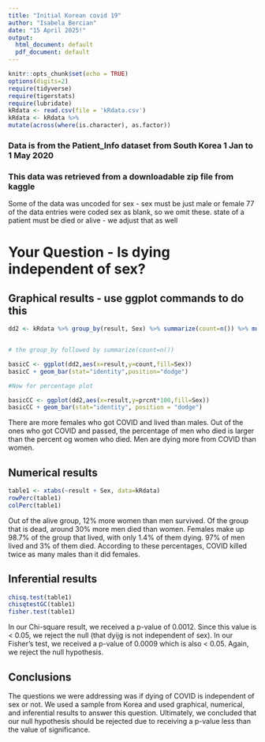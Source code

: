 ```yaml
---
title: "Initial Korean covid 19"
author: "Isabela Bercian"
date: "15 April 2025!"
output:
  html_document: default
  pdf_document: default
---
```


```r
knitr::opts_chunk$set(echo = TRUE)
options(digits=2)
require(tidyverse)
require(tigerstats)
require(lubridate)
kRdata <- read.csv(file = 'kRdata.csv')
kRdata <- kRdata %>%
mutate(across(where(is.character), as.factor))

```
### Data is from the Patient_Info dataset from South Korea 1 Jan to 1 May 2020
### This data was retrieved from a downloadable zip file from kaggle

Some of the data was uncoded for sex - sex must be just male or female
77 of the data entries were coded sex  as blank, so we omit these.
state of a patient must be died or alive - we adjust that as well   
  
# Your Question - Is dying independent of sex?






## Graphical results - use ggplot commands to do this  

```r
dd2 <- kRdata %>% group_by(result, Sex) %>% summarize(count=n()) %>% mutate(prcnt=count/sum(count))


# the group_by followed by summarize(count=n())

basicC <- ggplot(dd2,aes(x=result,y=count,fill=Sex))
basicC + geom_bar(stat="identity",position="dodge")

#Now for percentage plot

basicCC <- ggplot(dd2,aes(x=result,y=prcnt*100,fill=Sex)) 
basicCC + geom_bar(stat="identity", position = "dodge")
```
  
There are more females who got COVID and lived than males. Out of the ones who got COVID and passed, the percentage of men who died is larger than the percent og women who died. Men are dying more from COVID than women.
  
  
## Numerical results

```r
table1 <- xtabs(~result + Sex, data=kRdata)
rowPerc(table1)
colPerc(table1)
```
Out of the alive group, 12% more women than men survived. Of the group that is dead, around 30% more men died than women. Females make up 98.7% of the group that lived, with only 1.4% of them dying. 97% of men lived and 3% of them died. According to these percentages, COVID killed twice as many males than it did females. 

## Inferential results 

```r
chisq.test(table1)
chisqtestGC(table1)
fisher.test(table1)
```

In our Chi-square result, we received a p-value of 0.0012. Since this value is < 0.05, we reject the null (that dyijg is not independent of sex). In our Fisher's test, we received a p-value of 0.0009 which is also < 0.05. Again, we reject the null hypothesis.

## Conclusions

The questions we were addressing was if dying of COVID is independent of sex or not. We used a sample from Korea and used graphical, numerical, and inferential results to answer this question. Ultimately, we concluded that our null hypothesis should be rejected due to receiving a p-value less than the value of significance. 

